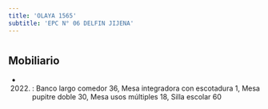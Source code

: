 ```yaml
---
title: 'OLAYA 1565'
subtitle: 'EPC N° 06 DELFIN JIJENA'
---
```


#


## Mobiliario

*  (2022) : Banco largo comedor 36, Mesa integradora con escotadura 1, Mesa pupitre doble 30, Mesa usos múltiples 18, Silla escolar 60 



